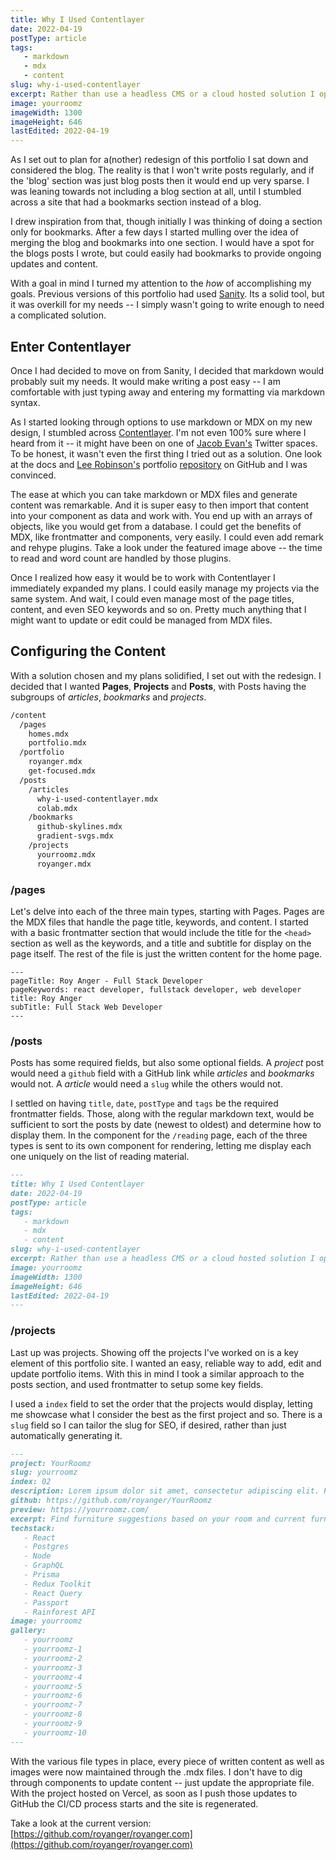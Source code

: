 ```yaml
---
title: Why I Used Contentlayer
date: 2022-04-19
postType: article
tags:
   - markdown
   - mdx
   - content
slug: why-i-used-contentlayer
excerpt: Rather than use a headless CMS or a cloud hosted solution I opted to use Contentlayer for this redesign. Contentlayer lets your easily work with content and convert from MDX, markdown and JSON fields into data. Plus I can add a CMS later if I want to.
image: yourroomz
imageWidth: 1300
imageHeight: 646
lastEdited: 2022-04-19
---
```


As I set out to plan for a(nother) redesign of this portfolio I sat down and considered the blog. The reality is that I won't write posts regularly, and if the 'blog' section was just blog posts then it would end up very sparse. I was leaning towards not including a blog section at all, until I stumbled across a site that had a bookmarks section instead of a blog.

I drew inspiration from that, though initially I was thinking of doing a section only for bookmarks. After a few days I started mulling over the idea of merging the blog and bookmarks into one section. I would have a spot for the blogs posts I wrote, but could easily had bookmarks to provide ongoing updates and content.

With a goal in mind I turned my attention to the _how_ of accomplishing my goals. Previous versions of this portfolio had used [Sanity](https://www.sanity.io/). Its a solid tool, but it was overkill for my needs -- I simply wasn't going to write enough to need a complicated solution.

## Enter Contentlayer

Once I had decided to move on from Sanity, I decided that markdown would probably suit my needs. It would make writing a post easy -- I am comfortable with just typing away and entering my formatting via markdown syntax.

As I started looking through options to use markdown or MDX on my new design, I stumbled across [Contentlayer](https://www.contentlayer.dev/). I'm not even 100% sure where I heard from it -- it might have been on one of [Jacob Evan's](https://twitter.com/JacobMGEvans) Twitter spaces. To be honest, it wasn't even the first thing I tried out as a solution. One look at the docs and [Lee Robinson's](https://twitter.com/leeerob) portfolio [repository](https://github.com/leerob/leerob.io) on GitHub and I was convinced.

The ease at which you can take markdown or MDX files and generate content was remarkable. And it is super easy to then import that content into your component as data and work with. You end up with an arrays of objects, like you would get from a database. I could get the benefits of MDX, like frontmatter and components, very easily. I could even add remark and rehype plugins. Take a look under the featured image above -- the time to read and word count are handled by those plugins.

Once I realized how easy it would be to work with Contentlayer I immediately expanded my plans. I could easily manage my projects via the same system. And wait, I could even manage most of the page titles, content, and even SEO keywords and so on. Pretty much anything that I might want to update or edit could be managed from MDX files.

## Configuring the Content

With a solution chosen and my plans solidified, I set out with the redesign. I decided that I wanted **Pages**, **Projects** and **Posts**, with Posts having the subgroups of _articles_, _bookmarks_ and _projects_.

```bash
/content
  /pages
    homes.mdx
    portfolio.mdx
  /portfolio
    royanger.mdx
    get-focused.mdx
  /posts
    /articles
      why-i-used-contentlayer.mdx
      colab.mdx
    /bookmarks
      github-skylines.mdx
      gradient-svgs.mdx
    /projects
      yourroomz.mdx
      royanger.mdx
```

### /pages

Let's delve into each of the three main types, starting with Pages. Pages are the MDX files that handle the page title, keywords, and content. I started with a basic frontmatter section that would include the title for the `<head>` section as well as the keywords, and a title and subtitle for display on the page itself. The rest of the file is just the written content for the home page.

```md:pages/home.mdx
---
pageTitle: Roy Anger - Full Stack Developer
pageKeywords: react developer, fullstack developer, web developer
title: Roy Anger
subTitle: Full Stack Web Developer
---
```

### /posts

Posts has some required fields, but also some optional fields. A _project_ post would need a `github` field with a GitHub link while _articles_ and _bookmarks_ would not. A _article_ would need a `slug` while the others would not.

I settled on having `title`, `date`, `postType` and `tags` be the required frontmatter fields. Those, along with the regular markdown text, would be sufficient to sort the posts by date (newest to oldest) and determine how to display them. In the component for the `/reading` page, each of the three types is sent to its own component for rendering, letting me display each one uniquely on the list of reading material.

```md
---
title: Why I Used Contentlayer
date: 2022-04-19
postType: article
tags:
   - markdown
   - mdx
   - content
slug: why-i-used-contentlayer
excerpt: Rather than use a headless CMS or a cloud hosted solution I opted to use Contentlayer for this redesign. Contentlayer lets your easily work with content and convert from MDX, markdown and JSON fields into data. Plus I can add a CMS later if I want to.
image: yourroomz
imageWidth: 1300
imageHeight: 646
lastEdited: 2022-04-19
---
```

### /projects

Last up was projects. Showing off the projects I've worked on is a key element of this portfolio site. I wanted an easy, reliable way to add, edit and update portfolio items. With this in mind I took a similar approach to the posts section, and used frontmatter to setup some key fields.

I used a `index` field to set the order that the projects would display, letting me showcase what I consider the best as the first project and so. There is a `slug` field so I can tailor the slug for SEO, if desired, rather than just automatically generating it.

```md
---
project: YourRoomz
slug: yourroomz
index: 02
description: Lorem ipsum dolor sit amet, consectetur adipiscing elit. Fusce vitae mi a nulla commodo mollis et at dolor. Curabitur consectetur ultrices nulla. Maecenas venenatis ante ac urna interdum, eget fermentum nunc interdum. Phasellus efficitur velit ex, id volutpat elit iaculis fermentum. Aenean quis vehicula eros. Suspendisse potenti. Sed sit amet.
github: https://github.com/royanger/YourRoomz
preview: https://yourroomz.com/
excerpt: Find furniture suggestions based on your room and current furniture
techstack:
   - React
   - Postgres
   - Node
   - GraphQL
   - Prisma
   - Redux Toolkit
   - React Query
   - Passport
   - Rainforest API
image: yourroomz
gallery:
   - yourroomz
   - yourroomz-1
   - yourroomz-2
   - yourroomz-3
   - yourroomz-4
   - yourroomz-5
   - yourroomz-6
   - yourroomz-7
   - yourroomz-8
   - yourroomz-9
   - yourroomz-10
---
```

With the various file types in place, every piece of written content as well as images were now maintained through the .mdx files. I don't have to dig through components to update content -- just update the appropriate file. With the project hosted on Vercel, as soon as I push those updates to GitHub the CI/CD process starts and the site is regenerated.

Take a look at the current version: [https://github.com/royanger/royanger.com](https://github.com/royanger/royanger.com)
